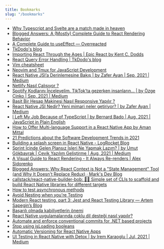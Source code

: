 ```yaml
---
title: Bookmarks
slug: "/bookmarks"
---
```


- [Why Typescript and Svelte are a match made in heaven](https://www.sanity.io/guides/using-typescript-with-svelte)
- [Blogged Answers: A (Mostly) Complete Guide to React Rendering Behavior](https://blog.isquaredsoftware.com/2020/05/blogged-answers-a-mostly-complete-guide-to-react-rendering-behavior/)
- [A Complete Guide to useEffect — Overreacted](https://overreacted.io/a-complete-guide-to-useeffect/)
- [TkDodo's blog](https://tkdodo.eu/blog/)
- [Importing React Through the Ages | Epic React by Kent C. Dodds](https://epicreact.dev/importing-react-through-the-ages/)
- [React Query Error Handling | TkDodo's blog](https://tkdodo.eu/blog/react-query-error-handling)
- [Vim cheatsheet](https://devhints.io/vim)
- [Neovim and Tmux for JavaScript Development](https://elijahmanor.com/blog/neovim-tmux)
- [React Native JSI’a Derinlemesine Bakış | by Zafer Ayan | Sep, 2021 | Medium](https://zaferayan.medium.com/react-native-jsia-derinlemesine-bak%C4%B1%C5%9F-c36a2021358f)
- [Netlify Nasıl Çalışıyor ?](https://medium.com/cloud-and-servers/netlify-nas%C4%B1l-%C3%A7al%C4%B1%C5%9F%C4%B1yor-69a333a56762)
- [Spotify Kodlarını İnceleyelim. TikTok’ta gezerken insanların… | by Özge Çinko | Sep, 2021 | Medium](https://ozgecinko.medium.com/spotify-kodlar%C4%B1n%C4%B1-i%CC%87nceleyelim-af4a96d7f434)
- [Basit Bir Hesap Makinesi Nasıl Responsive Yapılır ?](https://medium.com/frontend-development-with-js/basit-bir-hesap-makinesi-nas%C4%B1l-responsive-yap%C4%B1l%C4%B1r-e929a082a0ed)
- [React Native JSI Nedir? Yeni mimari neler getiriyor? | by Zafer Ayan | Medium](https://zaferayan.medium.com/react-native-jsi-nedir-yeni-mimari-neler-getiriyor-d055acbc2933)
- [I Left My Job Because of TypeScript | by Bernard Bado | Aug, 2021 | JavaScript in Plain English](https://javascript.plainenglish.io/i-left-my-job-because-of-typescript-3df0cb38bdbf)
- [How to Offer Multi-language Support in a React Native App by Aman Mittal](https://amanhimself.dev/blog/multi-language-support-in-react-native-with-react-i18next/)
- [21 Predictions about the Software Development Trends in 2021](https://towardsdatascience.com/21-predictions-about-the-software-development-trends-in-2021-600bfa048be)
- [Building a splash screen in React Native - LogRocket Blog](https://blog.logrocket.com/building-a-splash-screen-in-react-native/)
- [Sprint İçinde Gelen Plansız İşleri Ne Yapmak Lazım? | by Umut Gökbayrak | Çevik Yazılım Geliştirme | Aug, 2021 | Medium](https://medium.com/%C3%A7evik-yaz%C4%B1l%C4%B1m-geli%C5%9Ftirme/sprint-i%CC%87%C3%A7inde-gelen-plans%C4%B1z-i%CC%87%C5%9Fleri-ne-yapmak-laz%C4%B1m-d956a8a6c0b2)
- [A Visual Guide to React Rendering - It Always Re-renders | Alex Sidorenko](https://alexsidorenko.com/blog/react-render-always-rerenders/)
- [Blogged Answers: Why React Context is Not a "State Management" Tool (and Why It Doesn't Replace Redux) · Mark's Dev Blog](https://blog.isquaredsoftware.com/2021/01/context-redux-differences/)
- [callstack/react-native-builder-bob: 👷‍♂️ Simple set of CLIs to scaffold and build React Native libraries for different targets](https://github.com/callstack/react-native-builder-bob)
- [How to test asynchronous methods](https://polvara.me/posts/how-to-test-asynchronous-methods)
- [Avoid Nesting when you're Testing](https://kentcdodds.com/blog/avoid-nesting-when-youre-testing)
- [Modern React testing, part 3: Jest and React Testing Library — Artem Sapegin’s Blog](https://blog.sapegin.me/all/react-testing-3-jest-and-react-testing-library/)
- [Başarılı olmada kabiliyetlerin önemi](https://atarikguney.medium.com/ba%C5%9Far%C4%B1l%C4%B1-olmada-kabiliyetlerin-%C3%B6nemi-f17e276482e4)
- [React Native uygulamalarında çoklu dil desteği nasıl yapılır?](https://zaferayan.medium.com/react-native-uygulamalar%C4%B1nda-%C3%A7oklu-dil-deste%C4%9Fi-nas%C4%B1l-yap%C4%B1l%C4%B1r-4f9c28feccbe)
- [Automate and enforce conventional commits for .NET based projects](https://medium.com/yasser-dev/automate-and-enforce-conventional-commits-for-net-based-projects-a322be7a1eb7)
- [Stop using isLoading booleans](https://kentcdodds.com/blog/stop-using-isloading-booleans)
- [Automatic Versioning for React Native Apps](https://dev.to/osamaqarem/automatic-versioning-for-react-native-apps-2bf3)
- [UI Testing in React Native with Detox | by Irem Karaoglu | Jul, 2021 | Medium](https://iremkaraoglu.medium.com/ui-testing-in-react-native-with-detox-fa28ef310830)

    